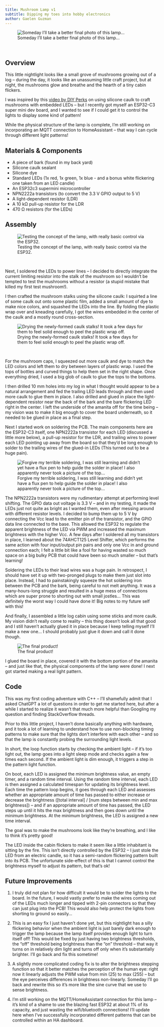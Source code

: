 ```yaml
---
title: Mushroom Lamp v1
subtitle: Dipping my toes into hobby electronics
author: Gaelen Guzman
---
```


:::{.border}
![Someday I'll take a better final photo of this lamp...](/assets/images/MushroomLamp_v1/Final.png){group="MushroomLamp_v1"}
:::

</br>

## Overview

This little nightlight looks like a small grove of mushrooms growing out of a log -- during the day, it looks like an unassuming little craft project, but at night, the mushrooms glow and breathe and the hearth of a tiny cabin flickers.

I was inspired by this [video by DIY Perks](https://www.youtube.com/watch?v=D5LjGFkpApw){target="_blank"} on using silicone caulk to craft mushrooms with embedded LEDs -- but I recently got myself an ESP32-C3 super mini dev board, and I wanted to see if I could get it to control the lights to display some kind of pattern!

While the physical structure of the lamp is complete, I'm still working on incorporating an MQTT connection to HomeAssistant -- that way I can cycle through different light patterns!

## Materials & Components

* A piece of bark (found in my back yard)
* Silicone caulk sealant
* Silicone dye
* Standard LEDs  (1x red, 1x green, 1x blue - and a bonus white flickering one taken from an LED candle)
* An ESP32c3 supermini microcontroller
* NPN2222a transistors (to convert the 3.3 V GPIO output to 5 V)
* A light-dependent resistor (LDR)
* A 10 k&ohm; pull-up resistor for the LDR
* 470 &ohm; resistors (for the LEDs)

## Assembly

:::{.border}
![Testing the concept of the lamp, with really basic control via the ESP32.](/assets/images/MushroomLamp_v1/Concept.png){group="MushroomLamp_v1"}
:::

</br>

Next, I soldered the LEDs to power lines -- I decided to directly integrate the current limiting resistor into the stalk of the mushroom so I wouldn't be tempted to test the mushrooms without a resistor (a stupid mistake that killed my first test mushroom!). 

I then crafted the mushroom stalks using the silicone caulk: I squirted a line of some caulk out onto some plastic film, added a small amount of dye to make nice colors, and squashed the LEDs into the line. By folding the plastic wrap over and kneading carefully, I got the wires embedded in the center of the caulk and a mostly round cross-section.

:::{.border}
![Drying the newly-formed caulk stalks! It took a few days for them to feel solid enough to peel the plastic wrap off.](/assets/images/MushroomLamp_v1/SiliconeMolding.png){group="MushroomLamp_v1"}
:::

</br>

For the mushroom caps, I squeezed out more caulk and dye to match the LED colors and left them to dry between layers of plastic wrap. I used the tops of bottles and curved things to help them set in the right shape. Once everything dried, I used a big glob of caulk to glue the tops to the bottoms.

I then drilled 10 mm holes into my log in what I thought would appear to be a natural arrangement and fed the trailing LED leads through and then used more caulk to glue them in place. I also drilled and glued in place the light-dependent resistor near the back of the bark and the bare flickering LED right in the center. I left the underside of the amanita off for the time being -- my vision was to make it big enough to cover the board underneath, so it needed to be glued in place as a final step.

Next I started work on soldering the PCB. The main components here are the ESP32-C3 itself, one NPN2222a transistor for each LED (discussed a little more below), a pull-up resistor for the LDR, and trailing wires to power each LED pointing up away from the board so that they'd be long enough to solder to the trailing wires of the glued-in LEDs (This turned out to be a huge pain).

:::{.border}
![Forgive my terrible soldering, I was still learning and didn't yet have a flux pen to help guide the solder in place! I also apparently never took a picture of the top...](/assets/images/MushroomLamp_v1/PCBassembly.png){group="MushroomLamp_v1"}
:::

The NPN2222a transistors were my rudimentary attempt at performing level shifting. The GPIO data out voltage is 3.3 V -- and in my testing, it made the LEDs just not quite as bright as I wanted them, even after messing around with different resistor levels. I decided to bump them up to 5 V by connecting the Vcc lead to the emitter pin of the transistor, and the GPIO data line connected to the base. This allowed the ESP32 to regulate the apparent brightness of the LED via PWM and increased the maximum brightness with the higher Vcc. A few days after I soldered all my transistors in place, I learned about the 74AHCT125 Level Shifter, which performs the same action with four input/output pin pairs and only one Vcc in and ground connection each; I felt a little bit like a fool for having wasted so much space on a big bulky PCB that could have been so much smaller -- but that's learning!

Soldering the LEDs to their lead wires was a huge pain. In retrospect, I should have set it up with two-pronged plugs to make them just slot into place. Instead, I had to painstakingly squeeze the hot soldering iron between the PCB and the bark, being careful to not melt anything. It was a many-hours-long struggle and resulted in a huge mess of connections which are super prone to shorting out with small jostles... This was definitely the worst way I could have done it! Big notes to my future self with this!

And finally, I assembled a little log cabin using some sticks and more caulk. My vision didn't really come to reality -- this thing doesn't look all that good and I still haven't actually glued it in place because I keep telling myself I'll make a new one... I should probably just glue it down and call it done though.

![The final product!](/assets/images/MushroomLamp_v1/Final.png){group="MushroomLamp_v1"}

I glued the board in place, covered it with the bottom portion of the amanita -- and just like that, the physical components of the lamp were done! I next got started making a real light pattern.

## Code

This was my first coding adventure with C++ -- I'll shamefully admit that I asked ChatGPT a lot of questions in order to get me started here, but after a while I started to realize it wasn't that much more helpful than Googling my question and finding StackOverflow threads. 

Prior to this little project, I haven't done basically anything with hardware, and it took a lot of learning to understand how to use non-blocking timing patterns to make sure that the lights don't interfere with each other -- and so that the lamp is constantly probing the surrounding light levels.

In short, the loop function starts by checking the ambient light -- if it's too light out, the lamp goes into a light sleep mode and checks again a few times each second. If the ambient light is dim enough, it triggers a step in the pattern light function.

On boot, each LED is assigned the minimum brightness value, an empty timer, and a random time interval. Using the random time interval, each LED is then assigned a calculated timespan for updating its brightness level. Each time the pattern loop begins, it goes through each LED and assesses whether an appropriate amount of time has passed to either increase or decrease the brightness ([total interval] / [num steps between min and max brightness]) -- and if an appropriate amount of time has passed, the LED steps up until it hits the max brightness and then goes down until the minimum brightness. At the minimum brightness, the LED is assigned a new time interval.

The goal was to make the mushrooms look like they're breathing, and I like to think it's pretty good!

The LED inside the cabin flickers to make it seem like a little inhabitant is sitting by the fire. This isn't directly controlled by the ESP32 -- I just stole the LED from an electric candle, so it has a semi-random flickering pattern built into its PCB. The unfortunate side-effect of this is that I cannot control the brightness myself to adjust its pattern, but that's ok!

## Future Improvements

1. I truly did not plan for how difficult it would be to solder the lights to the board. In the future, I would vastly prefer to make the wires coming out of the LEDs much longer and tipped with 2-pin connectors so that they can just plug into the PCB! This would also help protect the lights from shorting to ground so easily...

2. This is an easy fix I just haven't done yet, but this nightlight has a silly flickering behavior when the ambient light is just barely dark enough to trigger the lamp because the lamp itself provides enough light to turn itself off! This would be fixed by just having two brightness thresholds, the "off" threshold being brightness than the "on" threshold -- that way it turns on in relatively dim light and turns off only when it's substantially brighter. I'll go back and fix this sometime!

3. A slightly more complicated coding fix is to alter the brightness stepping function so that it better matches the perception of the human eye: right now it linearly adjusts the PWM value from min (25) to max (255) -- but the eye perceives differences in brightness non-linearly. Someday I'll go back and rewrite this so it's more like the sine curve that we use to sense brightness.

4. I'm still working on the MQTT/HomeAssistant connection for this lamp -- it's kind of a shame to use the blazing fast ESP32 at about 1% of its capacity, and just wasting the wifi/bluetooth connections! I'll update here when I've successfully incorporated different patterns that can be controlled within an HA dashboard.
